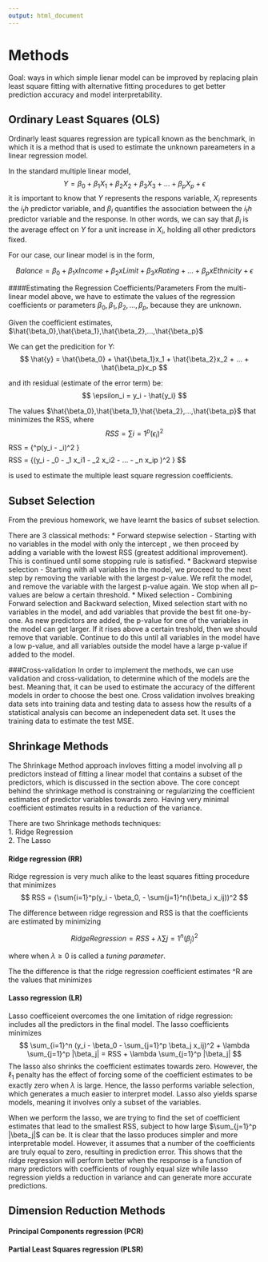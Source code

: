 ```yaml
---
output: html_document
---
```


# Methods  

Goal: ways in which simple lienar model can be improved by replacing plain least square fitting with alternative fitting procedures to get better prediction accuracy and model interpretability.

## Ordinary Least Squares (OLS)
Ordinarly least squares regression are typicall known as the benchmark, in which it is a method that is used to estimate the unknown pareameters in a linear regression model. 

In the standard multiple linear model, $$ Y = \beta_0 + \beta_1X_1 + \beta_2X_2 + \beta_3X_3 + ... + \beta_pX_p + \epsilon $$
it is important to know that $Y$ represents the respons variable, $X_i$ represents the $i_th$ predictor variable, and $\beta_i$ quantifies the association between the $i_th$ predictor variable and the response. In other words, we can say that $\beta_i$ is the average effect on $Y$ for a unit increase in $X_i$, holding all other predictors fixed.  

For our case, our linear model is in the form,

$$ Balance = \beta_0 + \beta_1xIncome + \beta_2xLimit + \beta_3xRating + ... + \beta_pxEthnicity + \epsilon $$

####Estimating the Regression Coefficients/Parameters
From the multi-linear model above, we have to estimate the values of the regression coefficients or parameters $\beta_0,\beta_1,\beta_2,...,\beta_p$, because they are unknown.

Given the coefficient estimates, $\hat{\beta_0},\hat{\beta_1},\hat{\beta_2},...,\hat{\beta_p}$

We can get the predicition for Y:
$$ \hat{y} = \hat{\beta_0} + \hat{\beta_1}x_1 + \hat{\beta_2}x_2 + ... + \hat{\beta_p}x_p $$

and ith residual (estimate of the error term) be:
$$ \epsilon_i = y_i - \hat{y_i} $$  

The values $\hat{\beta_0},\hat{\beta_1},\hat{\beta_2},...,\hat{\beta_p}$ that minimizes the RSS, where
$$ RSS = {\sum{i=1}^p(\epsilon_i)^2}
$$ RSS = {\sum{i=1}^p(y_i - \hat{y}_i)^2 } $$
$$ RSS = {\sum (y_i - \hat{\beta}_0 - \hat{\beta}_1 x_i1 - \hat{\beta}_2 x_i2 - ... - \hat{\beta}_n x_ip )^2 } $$

is used to estimate the multiple least square regression coefficients.


## Subset Selection
From the previous homework, we have learnt the basics of subset selection.  

There are 3 classical methods:
* Forward stepwise selection - Starting with no variables in the model with only the intercept , we then proceed by adding a variable with the lowest RSS (greatest additional improvement). This is continued until some stopping rule is satisfied.
* Backward stepwise selection - Starting with all variables in the model, we proceed to the next step by removing the variable with the largest p-value. We refit the model, and remove the variable with the largest p-value again. We stop when all p-values are below a certain threshold.
* Mixed selection - Combining Forward selection and Backward selection, Mixed selection start with no variables in the model, and add variables that provide the best fit one-by-one. As new predictors are added, the p-value for one of the variables in the model can get larger. If it rises above a certain treshold, then we should remove that variable. Continue to do this until all variables in the model have a low p-value, and all variables outside the model have a large p-value if added to the model.

###Cross-validation
In order to implement the methods, we can use validation and cross-validation, to determine which of the models are the best. Meaning that, it can be used to estimate the accuracy of the different models in order to choose the best one. Cross validation involves breaking data sets into training data and testing data to assess how the results of a statistical analysis can become an indepenedent data set. It uses the training data to estimate the test MSE.

## Shrinkage Methods 
The Shrinkage Method approach invloves fitting a model involving all p predictors instead of fitting a linear model that contains a subset of the predictors, which is discussed in the section above. The core concept behind the shrinkage method is constraining or regularizing the coefficient estimates of predictor variables towards zero. Having very minimal coefficient estimates results in a reduction of the variance. 

There are two Shrinkage methods techniques:  
1. Ridge Regression  
2. The Lasso

#### Ridge regression (RR)
Ridge regression is very much alike to the least squares fitting procedure that minimizes
$$ RSS = {\sum{i=1}^p(y_i - \beta_0, - \sum{j=1}^n(\beta_i x_ij))^2 $$

The difference between ridge regression and RSS is that the coefficients are estimated by minimizing

$$ RidgeRegression = RSS + \lambda {\sum{j=1}^n(\beta_j)^2} $$

where when $\lambda \geq 0$ is called a *tuning parameter*.

The the difference is that the ridge regression coefficient estimates \hat{\beta}^R are the values that minimizes

#### Lasso regression (LR)
Lasso coefficeient overcomes the one limitation of ridge regression: includes all the predictors in the final model. The lasso coefficients minimizes
$$ \sum_{i=1}^n (y_i - \beta_0 - \sum_{j=1}^p \beta_j x_ij)^2 + \lambda \sum_{j=1}^p |\beta_j| = RSS + \lambda \sum_{j=1}^p |\beta_j| $$
The lasso also shrinks the coefficient estimates towards zero. However, the $\ell_1$ penalty has the effect of forcing some of the coefficient estimates to be exactly zero when $\lambda$ is large. Hence, the lasso performs variable selection, which generates a much easier to interpret model. Lasso also yields sparse models, meaning it involves only a subset of the variables.

When we perform the lasso, we are trying to find the set of coefficient estimates that lead to the smallest RSS, subject to how large $\sum_{j=1}^p |\beta_j|$ can be. It is clear that the lasso produces simpler and more interpretable model. However, it assumes that a number of the coefficients are truly equal to zero, resulting in prediction error. This shows that the ridge regression will perform better when the response is a function of many predictors with coefficients of roughly equal size while lasso regression yields a reduction in variance and can generate more accurate predictions.

## Dimension Reduction Methods  

#### Principal Components regression (PCR)

#### Partial Least Squares regression (PLSR)

